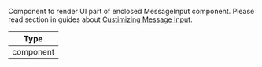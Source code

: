 Component to render UI part of enclosed MessageInput component.
Please read section in guides about [Custimizing Message Input](/reactnative/guides/message-input).

| Type |
| - |
| component |

